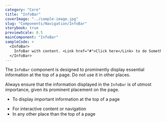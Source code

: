 ```yaml
---
category: "Core"
title: "InfoBar"
coverImage: "../sample-image.jpg"
slug: "Components/Navigation/InfoBar"
storybook: true
previewScale: 0.5
mainComponent: "InfoBar"
sampleCode: >
  <InfoBar>
    InfoBar with content. <Link href="#">Click here</Link> to do Something.
  </InfoBar>
---
```


The `InfoBar` component is designed to prominently display essential information at the top of a page. Do not use it in other places.

Always ensure that the information displayed in the `InfoBar` is of utmost importance, given its prominent placement on the page.

<DoUse>

- To display important information at the top of a page

</DoUse>

<DoNotUse>

- For interactive content or navigation
- In any other place than the top of a page

</DoNotUse>
